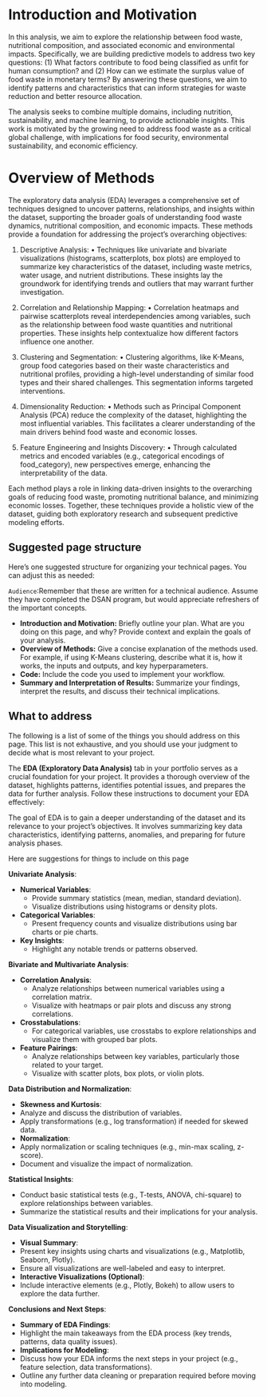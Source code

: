 # Introduction and Motivation

In this analysis, we aim to explore the relationship between food waste, nutritional composition, and associated economic and environmental impacts. Specifically, we are building predictive models to address two key questions: (1) What factors contribute to food being classified as unfit for human consumption? and (2) How can we estimate the surplus value of food waste in monetary terms? By answering these questions, we aim to identify patterns and characteristics that can inform strategies for waste reduction and better resource allocation.

The analysis seeks to combine multiple domains, including nutrition, sustainability, and machine learning, to provide actionable insights. This work is motivated by the growing need to address food waste as a critical global challenge, with implications for food security, environmental sustainability, and economic efficiency.

# Overview of Methods

The exploratory data analysis (EDA) leverages a comprehensive set of techniques designed to uncover patterns, relationships, and insights within the dataset, supporting the broader goals of understanding food waste dynamics, nutritional composition, and economic impacts. These methods provide a foundation for addressing the project’s overarching objectives:

1.	Descriptive Analysis:
	•	Techniques like univariate and bivariate visualizations (histograms, scatterplots, box plots) are employed to summarize key characteristics of the dataset, including waste metrics, water usage, and nutrient distributions. These insights lay the groundwork for identifying trends and outliers that may warrant further investigation.

2.	Correlation and Relationship Mapping:
	•	Correlation heatmaps and pairwise scatterplots reveal interdependencies among variables, such as the relationship between food waste quantities and nutritional properties. These insights help contextualize how different factors influence one another.

3.	Clustering and Segmentation:
	•	Clustering algorithms, like K-Means, group food categories based on their waste characteristics and nutritional profiles, providing a high-level understanding of similar food types and their shared challenges. This segmentation informs targeted interventions.

4.	Dimensionality Reduction:
	•	Methods such as Principal Component Analysis (PCA) reduce the complexity of the dataset, highlighting the most influential variables. This facilitates a clearer understanding of the main drivers behind food waste and economic losses.

5.	Feature Engineering and Insights Discovery:
	•	Through calculated metrics and encoded variables (e.g., categorical encodings of food_category), new perspectives emerge, enhancing the interpretability of the data.

Each method plays a role in linking data-driven insights to the overarching goals of reducing food waste, promoting nutritional balance, and minimizing economic losses. Together, these techniques provide a holistic view of the dataset, guiding both exploratory research and subsequent predictive modeling efforts.

## Suggested page structure

Here’s one suggested structure for organizing your technical pages. You can adjust this as needed:

`Audience`:Remember that these are written for a technical audience. Assume they have completed the DSAN program, but would appreciate refreshers of the important concepts. 

- **Introduction and Motivation:** Briefly outline your plan. What are you doing on this page, and why? Provide context and explain the goals of your analysis.
- **Overview of Methods:** Give a concise explanation of the methods used. For example, if using K-Means clustering, describe what it is, how it works, the inputs and outputs, and key hyperparameters.
- **Code:** Include the code you used to implement your workflow.
- **Summary and Interpretation of Results:** Summarize your findings, interpret the results, and discuss their technical implications.

## What to address 

The following is a list of some of the things you should address on this page. This list is not exhaustive, and you should use your judgment to decide what is most relevant to your project.

The **EDA (Exploratory Data Analysis)** tab in your portfolio serves as a crucial foundation for your project. It provides a thorough overview of the dataset, highlights patterns, identifies potential issues, and prepares the data for further analysis. Follow these instructions to document your EDA effectively:

The goal of EDA is to gain a deeper understanding of the dataset and its relevance to your project’s objectives. It involves summarizing key data characteristics, identifying patterns, anomalies, and preparing for future analysis phases.

Here are suggestions for things to include on this page 

**Univariate Analysis**:

- **Numerical Variables**:
    - Provide summary statistics (mean, median, standard deviation).
    - Visualize distributions using histograms or density plots.
- **Categorical Variables**:
    - Present frequency counts and visualize distributions using bar charts or pie charts.
- **Key Insights**:
    - Highlight any notable trends or patterns observed.

**Bivariate and Multivariate Analysis**:

- **Correlation Analysis**:
  - Analyze relationships between numerical variables using a correlation matrix.
  - Visualize with heatmaps or pair plots and discuss any strong correlations.
- **Crosstabulations**:
  - For categorical variables, use crosstabs to explore relationships and visualize them with grouped bar plots.
- **Feature Pairings**:
  - Analyze relationships between key variables, particularly those related to your target.
  - Visualize with scatter plots, box plots, or violin plots.

**Data Distribution and Normalization**:

- **Skewness and Kurtosis**:
 - Analyze and discuss the distribution of variables.
 - Apply transformations (e.g., log transformation) if needed for skewed data.
- **Normalization**:
 - Apply normalization or scaling techniques (e.g., min-max scaling, z-score).
 - Document and visualize the impact of normalization.


**Statistical Insights**:

- Conduct basic statistical tests (e.g., T-tests, ANOVA, chi-square) to explore relationships between variables.
- Summarize the statistical results and their implications for your analysis.


**Data Visualization and Storytelling**:


- **Visual Summary**:
 - Present key insights using charts and visualizations (e.g., Matplotlib, Seaborn, Plotly).
 - Ensure all visualizations are well-labeled and easy to interpret.
- **Interactive Visualizations (Optional)**:
 - Include interactive elements (e.g., Plotly, Bokeh) to allow users to explore the data further.


**Conclusions and Next Steps**:

- **Summary of EDA Findings**:
 - Highlight the main takeaways from the EDA process (key trends, patterns, data quality issues).
- **Implications for Modeling**:
 - Discuss how your EDA informs the next steps in your project (e.g., feature selection, data transformations).
 - Outline any further data cleaning or preparation required before moving into modeling.


